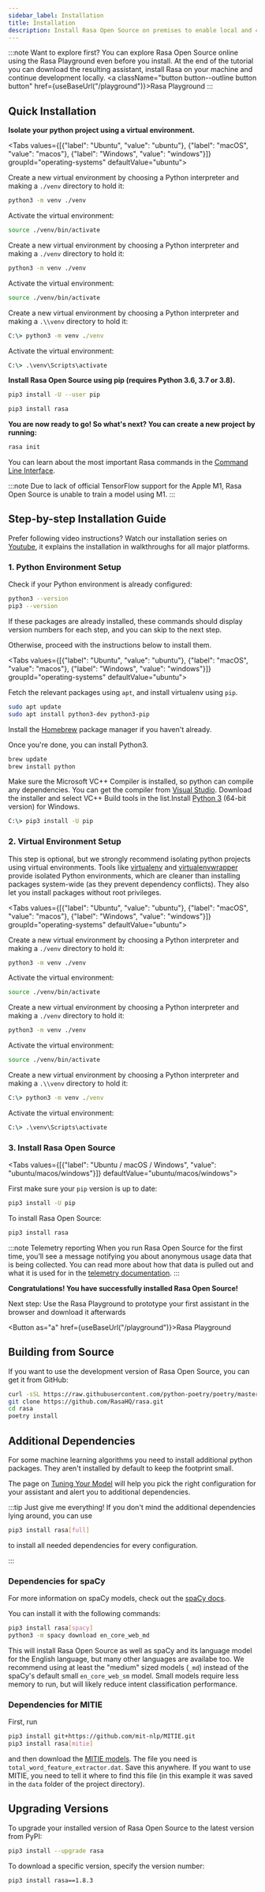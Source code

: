 ```yaml
---
sidebar_label: Installation
title: Installation
description: Install Rasa Open Source on premises to enable local and customizable Natural Language Understanding and Dialogue Management.
---
```


:::note Want to explore first?
You can explore Rasa Open Source online using the Rasa Playground even before you install.
At the end of the tutorial you can download the resulting assistant, install Rasa on
your machine and continue development locally.
<a className="button button--outline button button" href={useBaseUrl("/playground")}>Rasa Playground</a>
:::


## Quick Installation

**Isolate your python project using a virtual environment.**

<Tabs values={[{"label": "Ubuntu", "value": "ubuntu"}, {"label": "macOS", "value": "macos"}, {"label": "Windows", "value": "windows"}]}  groupId="operating-systems" defaultValue="ubuntu">
  <TabItem value="ubuntu">

  Create a new virtual environment by choosing a Python interpreter and making a `./venv` directory to hold it:

  ```bash
  python3 -m venv ./venv
  ```

  Activate the virtual environment:

  ```bash
  source ./venv/bin/activate
  ```

  </TabItem>
  <TabItem value="macos">

  Create a new virtual environment by choosing a Python interpreter and making a `./venv` directory to hold it:

  ```bash
  python3 -m venv ./venv
  ```

  Activate the virtual environment:

  ```bash
  source ./venv/bin/activate
  ```

  </TabItem>
  <TabItem value="windows">

  Create a new virtual environment by choosing a Python interpreter and making a `.\\venv` directory to hold it:

  ```bat
  C:\> python3 -m venv ./venv
  ```

  Activate the virtual environment:

  ```bat
  C:\> .\venv\Scripts\activate
  ```

  </TabItem>
</Tabs>

**Install Rasa Open Source using pip (requires Python 3.6, 3.7 or 3.8).**

```bash
pip3 install -U --user pip
```

```bash
pip3 install rasa
```

**You are now ready to go! So what's next? You can create a new project by running:**

```bash
rasa init
```

You can learn about the most important Rasa commands in the [Command Line Interface](./command-line-interface.mdx).

:::note
Due to lack of official TensorFlow support for the Apple M1, Rasa Open Source is unable to train a model using M1.
:::

## Step-by-step Installation Guide

Prefer following video instructions? Watch our installation series on
[Youtube](https://www.youtube.com/playlist?list=PL75e0qA87dlEWUA5ToqLLR026wIkk2evk),
it explains the installation in walkthroughs for all major platforms.

### 1. Python Environment Setup

Check if your Python environment is already configured:

```bash
python3 --version
pip3 --version
```

If these packages are already installed, these commands should display version
numbers for each step, and you can skip to the next step.

Otherwise, proceed with the instructions below to install them.

<Tabs values={[{"label": "Ubuntu", "value": "ubuntu"}, {"label": "macOS", "value": "macos"}, {"label": "Windows", "value": "windows"}]}  groupId="operating-systems" defaultValue="ubuntu">
  <TabItem value="ubuntu">

  Fetch the relevant packages using `apt`, and install virtualenv using `pip`.

  ```bash
  sudo apt update
  sudo apt install python3-dev python3-pip
  ```

  </TabItem>
  <TabItem value="macos">

  Install the [Homebrew](https://brew.sh) package manager if you haven't already.

  Once you're done, you can install Python3.

  ```bash
  brew update
  brew install python
  ```

  </TabItem>
  <TabItem value="windows">

  Make sure the Microsoft VC++ Compiler is installed, so python can compile
  any dependencies. You can get the compiler from <a className="reference external"
  href="https://visualstudio.microsoft.com/visual-cpp-build-tools/"
  target="_blank">Visual Studio</a>. Download the installer and select
  VC++ Build tools in the list.Install [Python 3](https://www.python.org/downloads/windows/) (64-bit version) for Windows.

  ```bat
  C:\> pip3 install -U pip
  ```

  </TabItem>
</Tabs>

### 2. Virtual Environment Setup

This step is optional, but we strongly recommend isolating python projects
using virtual environments. Tools like
[virtualenv](https://virtualenv.pypa.io/en/latest/) and
[virtualenvwrapper](https://virtualenvwrapper.readthedocs.io/en/latest/) provide
isolated Python environments, which are cleaner than installing packages system-wide
(as they prevent dependency conflicts). They also let you install packages
without root privileges.

<Tabs values={[{"label": "Ubuntu", "value": "ubuntu"}, {"label": "macOS", "value": "macos"}, {"label": "Windows", "value": "windows"}]}  groupId="operating-systems" defaultValue="ubuntu">
  <TabItem value="ubuntu">

  Create a new virtual environment by choosing a Python interpreter and making a `./venv` directory to hold it:

  ```bash
  python3 -m venv ./venv
  ```

  Activate the virtual environment:

  ```bash
  source ./venv/bin/activate
  ```

  </TabItem>
  <TabItem value="macos">

  Create a new virtual environment by choosing a Python interpreter and making a `./venv` directory to hold it:

  ```bash
  python3 -m venv ./venv
  ```

  Activate the virtual environment:

  ```bash
  source ./venv/bin/activate
  ```

  </TabItem>
  <TabItem value="windows">

  Create a new virtual environment by choosing a Python interpreter and making a `.\\venv` directory to hold it:

  ```bat
  C:\> python3 -m venv ./venv
  ```

  Activate the virtual environment:

  ```bat
  C:\> .\venv\Scripts\activate
  ```

  </TabItem>
</Tabs>

### 3. Install Rasa Open Source

<Tabs values={[{"label": "Ubuntu / macOS / Windows", "value": "ubuntu/macos/windows"}]} defaultValue="ubuntu/macos/windows">
  <TabItem value="ubuntu/macos/windows">

  First make sure your `pip` version is up to date:

  ```bash
  pip3 install -U pip
  ```

  To install Rasa Open Source:

  ```bash
  pip3 install rasa
  ```

  </TabItem>
</Tabs>

:::note Telemetry reporting
When you run Rasa Open Source for the first time, you’ll see a
message notifying you about anonymous usage data that is being collected.
You can read more about how that data is pulled out and what it is used for in the
[telemetry documentation](./telemetry/telemetry.mdx).
:::

**Congratulations! You have successfully installed Rasa Open Source!**

Next step: Use the Rasa Playground to prototype your first assistant in the browser and download it afterwards


<Button as="a" href={useBaseUrl("/playground")}>Rasa Playground</Button>

## Building from Source

If you want to use the development version of Rasa Open Source, you can get it from GitHub:

```bash
curl -sSL https://raw.githubusercontent.com/python-poetry/poetry/master/get-poetry.py | python
git clone https://github.com/RasaHQ/rasa.git
cd rasa
poetry install
```
## Additional Dependencies

For some machine learning algorithms you need to install additional python packages.
They aren't installed by default to keep the footprint small.

The page on [Tuning Your Model](./tuning-your-model.mdx) will help you pick the right
configuration for your assistant and alert you to additional dependencies.

:::tip Just give me everything!
If you don't mind the additional dependencies lying around, you can use

```bash
pip3 install rasa[full]
```

to install all needed dependencies for every configuration.

:::

### Dependencies for spaCy

For more information on spaCy models, check out the [spaCy docs](https://spacy.io/usage/models).

You can install it with the following commands:

```bash
pip3 install rasa[spacy]
python3 -m spacy download en_core_web_md
```

This will install Rasa Open Source as well as spaCy and its language model
for the English language, but many other languages are availabe too.
We recommend using at least the "medium" sized models (`_md`) instead of the spaCy's
default small `en_core_web_sm` model. Small models require less
memory to run, but will likely reduce intent classification performance.

### Dependencies for MITIE

First, run

```bash
pip3 install git+https://github.com/mit-nlp/MITIE.git
pip3 install rasa[mitie]
```

and then download the
[MITIE models](https://github.com/mit-nlp/MITIE/releases/download/v0.4/MITIE-models-v0.2.tar.bz2).
The file you need is `total_word_feature_extractor.dat`. Save this
anywhere. If you want to use MITIE, you need to
tell it where to find this file (in this example it was saved in the
`data` folder of the project directory).

## Upgrading Versions

To upgrade your installed version of Rasa Open Source to the latest version from PyPI:

```bash
pip3 install --upgrade rasa
```

To download a specific version, specify the version number:

```bash
pip3 install rasa==1.8.3
```
